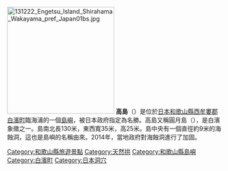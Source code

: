 [[File:131222_Engetsu_Island_Shirahama_Wakayama_pref_Japan01bs.jpg|250px]]
'''高島'''（{{lang-ja|高嶋，たかしま}}）是位於[[日本|日本]][[和歌山縣|和歌山縣]][[西牟婁郡|西牟婁郡]][[白濱町|白濱町]]臨海浦的一個[[島嶼|島嶼]]，被日本政府指定為名勝。高島又稱圓月島（{{lang-ja|円月島，えんげつとう}}），是白濱象徵之一。島南北長130米，東西寬35米，高25米。島中央有一個直徑約9米的海蝕洞，這也是島嶼的名稱由來。2014年，當地政府對海蝕洞進行了加固。

{{Commonscat|Engetsu Island}}

{{DEFAULTSORT:Takashima}}
[[Category:和歌山縣旅遊景點|Category:和歌山縣旅遊景點]]
[[Category:天然拱|Category:天然拱]]
[[Category:和歌山縣島嶼|Category:和歌山縣島嶼]]
[[Category:白濱町|Category:白濱町]]
[[Category:日本洞穴|Category:日本洞穴]]